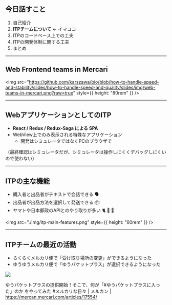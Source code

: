 ## 今日話すこと

1. 自己紹介
2. **ITPチームについて** ← イマココ
3. ITPのコードベース上での工夫
4. ITPの開発体制に関する工夫
5. まとめ

---

## Web Frontend teams in Mercari

<img
src="https://github.com/karszawa/bio/blob/how-to-handle-speed-and-stability/slides/how-to-handle-speed-and-quality/slides/img/web-teams-in-mercari.png?raw=true"
style={{ height: "80rem" }}
/>

---

## WebアプリケーションとしてのITP

- **React / Redux / Redux-Saga による SPA**
- WebView上でのみ表示される特殊なアプリケーション
  - 開発はシミュレータではなくPCのブラウザで

<span className="note">（最終確認はシミュレータだが、シミュレータは操作しにくくデバッグしにくいので使わない）</span>

---

## ITPの主な機能

- 購入者と出品者がテキストで会話できる 🗣️
- 出品者が出品方法を選択して発送できる 📦
- ヤマトや日本郵政のAPIとのやり取りが多い 🐈 💖 🧸

<img src="./img/itp-main-features.png" style={{ height: "60rem" }} />

---

## ITPチームの最近の活動

- らくらくメルカリ便で「受け取り場所の変更」ができるようになった
- ゆうゆうメルカリ便で「ゆうパケットプラス」が選択できるようになった

<img src="./img/yu-packet-plus.jpg" />

<span className="cite">ゆうパケットプラスの提供開始！そこで、何が「#ゆうパケットプラスに入った」のか
をやってみた #メルカリな日々 | メルカン | https://mercan.mercari.com/articles/17554/</span>
